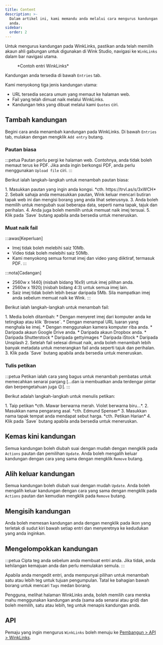 ```yaml
---
title: Content
description: >-
  Dalam artikel ini, kami memandu anda melalui cara mengurus kandungan WinkLinks
  anda.
sidebar:
  order: 2
---
```


Untuk mengurus kandungan pada WinkLinks, pastikan anda telah memilih akaun ahli gabungan untuk digunakan di Wink Studio, navigasi ke `WinkLinks` dalam bar navigasi utama.

<figure>
  <CloudinaryImage width="350" height="561" resize="scale" quality="best" alt="Entri WinkLinks" src="academy/winklinks-entry" errorImage="noimage_opaque_nyrtl0.png" />

  <figcaption>*Contoh entri WinkLinks*</figcaption>
</figure>


Kandungan anda tersedia di bawah `Entries` tab.

Kami menyokong tiga jenis kandungan utama:

* URL tersedia secara umum yang memaut ke halaman web.
* Fail yang telah dimuat naik melalui WinkLinks.
* Kandungan teks yang dibuat melalui kami `Quotes` ciri.

## Tambah kandungan

Begini cara anda menambah kandungan pada WinkLinks. Di bawah `Entries` tab, mulakan dengan mengklik `Add entry` butang.

### Pautan biasa

:::petua
Pautan perlu pergi ke halaman web. Contohnya, anda tidak boleh memaut terus ke PDF. Jika anda ingin berkongsi PDF, anda perlu menggunakan `Upload file` ciri.
:::

Berikut ialah langkah-langkah untuk menambah pautan biasa:

<Steps>
  1. Masukkan pautan yang ingin anda kongsi. *cth. https://trvl.as/s/3xWCH*
  2. Sebaik sahaja anda memasukkan pautan, Wink keluar mencari butiran tapak web ini dan mengisi borang yang anda lihat seterusnya.
  3. Anda boleh memilih untuk mengubah suai beberapa data, seperti nama tapak, tajuk dan perihalan.
  4. Anda juga boleh memilih untuk memuat naik imej tersuai.
  5. Klik pada `Save` butang apabila anda bersedia untuk meneruskan.
</Steps>


### Muat naik fail

:::awas\[Keperluan]

* Imej tidak boleh melebihi saiz 10Mb.
* Video tidak boleh melebihi saiz 50Mb.
* Kami menyokong semua format imej dan video yang diiktiraf, termasuk PDF.
  :::

:::nota\[Cadangan]

* 2560w x 1440j (nisbah bidang 16x9) untuk imej pilihan anda.
* 2560w x 1920j (nisbah bidang 4:3) untuk semua imej lain.
* Saiz imej tidak boleh lebih besar daripada 5Mb. Sila mampatkan imej anda sebelum memuat naik ke Wink.
  :::

Berikut ialah langkah-langkah untuk menambah fail:

<Steps>
  1. Media boleh ditambah:
     * Dengan menyeret imej dari komputer anda ke tetingkap atau klik `Browse`.
     * Dengan menampal URL luaran yang menghala ke imej.
     * Dengan menggunakan kamera komputer riba anda.
     * Daripada akaun Google Drive anda.
     * Daripada akaun Dropbox anda.
     * Daripada Shutterstock
     * Daripada gettyimages
     * Daripada iStock
     * Daripada Unsplash
  2. Setelah fail selesai dimuat naik, anda boleh menambah lebih banyak metadata untuk menerangkan fail anda seperti tajuk dan perihalan.
  3. Klik pada `Save` butang apabila anda bersedia untuk meneruskan.
</Steps>


### Tulis petikan

:::petua
Petikan ialah cara yang bagus untuk menambah pembatas untuk memecahkan senarai panjang \[...dan ia membuatkan anda terdengar pintar dan berpengetahuan juga 😉].
:::

Berikut adalah langkah-langkah untuk menulis petikan:

<Steps>
  1. Taip petikan *cth. Mawar berwarna merah. Violet berwarna biru...*.
  2. Masukkan nama pengarang asal. *cth. Edmund Spenser*
  3. Masukkan nama tapak tempat anda mendapat sebut harga. *cth. Petikan Harian*
  4. Klik pada `Save` butang apabila anda bersedia untuk meneruskan.
</Steps>


## Kemas kini kandungan

Semua kandungan boleh diubah suai dengan mudah dengan mengklik pada `Actions` pautan dan pemilihan `Update`. Anda boleh mengalih keluar kandungan dengan cara yang sama dengan mengklik `Remove` butang.

## Alih keluar kandungan

Semua kandungan boleh diubah suai dengan mudah `Update`. Anda boleh mengalih keluar kandungan dengan cara yang sama dengan mengklik pada `Actions` pautan dan kemudian mengklik pada `Remove` butang.

## Mengisih kandungan

Anda boleh memesan kandungan anda dengan mengklik pada ikon yang terletak di sudut kiri bawah setiap entri dan menyeretnya ke kedudukan yang anda inginkan.

## Mengelompokkan kandungan

:::petua
Cipta teg anda sebelum anda membuat entri anda. Jika tidak, anda kehilangan kemajuan anda dan perlu memulakan semula.
:::

Apabila anda mengedit entri, anda mempunyai pilihan untuk menambah satu atau lebih teg untuk tujuan pengumpulan. Tatal ke bahagian bawah borang untuk mencari `Tags` medan borang.

Pengguna, melihat halaman WinkLinks anda, boleh memilih cara mereka mahu menggunakan kandungan anda (sama ada senarai atau grid) dan boleh memilih, satu atau lebih, teg untuk menapis kandungan anda.

## API

Pemaju yang ingin mengurus `WinkLinks` boleh menuju ke [Pembangun > API > WinkLinks](/developers/apis/#winklinks-api).


